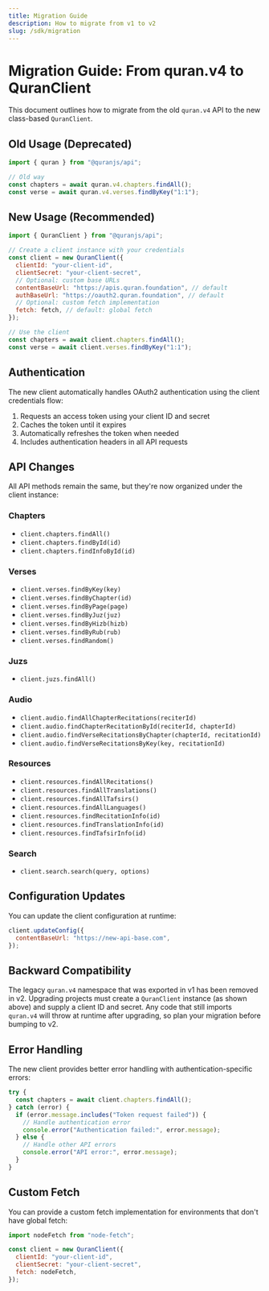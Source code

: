 ```yaml
---
title: Migration Guide
description: How to migrate from v1 to v2
slug: /sdk/migration
---
```


# Migration Guide: From quran.v4 to QuranClient

This document outlines how to migrate from the old `quran.v4` API to the new class-based `QuranClient`.

## Old Usage (Deprecated)

```javascript
import { quran } from "@quranjs/api";

// Old way
const chapters = await quran.v4.chapters.findAll();
const verse = await quran.v4.verses.findByKey("1:1");
```

## New Usage (Recommended)

```javascript
import { QuranClient } from "@quranjs/api";

// Create a client instance with your credentials
const client = new QuranClient({
  clientId: "your-client-id",
  clientSecret: "your-client-secret",
  // Optional: custom base URLs
  contentBaseUrl: "https://apis.quran.foundation", // default
  authBaseUrl: "https://oauth2.quran.foundation", // default
  // Optional: custom fetch implementation
  fetch: fetch, // default: global fetch
});

// Use the client
const chapters = await client.chapters.findAll();
const verse = await client.verses.findByKey("1:1");
```

## Authentication

The new client automatically handles OAuth2 authentication using the client credentials flow:

1. Requests an access token using your client ID and secret
2. Caches the token until it expires
3. Automatically refreshes the token when needed
4. Includes authentication headers in all API requests

## API Changes

All API methods remain the same, but they're now organized under the client instance:

### Chapters

- `client.chapters.findAll()`
- `client.chapters.findById(id)`
- `client.chapters.findInfoById(id)`

### Verses

- `client.verses.findByKey(key)`
- `client.verses.findByChapter(id)`
- `client.verses.findByPage(page)`
- `client.verses.findByJuz(juz)`
- `client.verses.findByHizb(hizb)`
- `client.verses.findByRub(rub)`
- `client.verses.findRandom()`

### Juzs

- `client.juzs.findAll()`

### Audio

- `client.audio.findAllChapterRecitations(reciterId)`
- `client.audio.findChapterRecitationById(reciterId, chapterId)`
- `client.audio.findVerseRecitationsByChapter(chapterId, recitationId)`
- `client.audio.findVerseRecitationsByKey(key, recitationId)`

### Resources

- `client.resources.findAllRecitations()`
- `client.resources.findAllTranslations()`
- `client.resources.findAllTafsirs()`
- `client.resources.findAllLanguages()`
- `client.resources.findRecitationInfo(id)`
- `client.resources.findTranslationInfo(id)`
- `client.resources.findTafsirInfo(id)`

### Search

- `client.search.search(query, options)`

## Configuration Updates

You can update the client configuration at runtime:

```javascript
client.updateConfig({
  contentBaseUrl: "https://new-api-base.com",
});
```

## Backward Compatibility

The legacy `quran.v4` namespace that was exported in v1 has been removed in v2. Upgrading projects must create a `QuranClient` instance (as shown above) and supply a client ID and secret. Any code that still imports `quran.v4` will throw at runtime after upgrading, so plan your migration before bumping to v2.

## Error Handling

The new client provides better error handling with authentication-specific errors:

```javascript
try {
  const chapters = await client.chapters.findAll();
} catch (error) {
  if (error.message.includes("Token request failed")) {
    // Handle authentication error
    console.error("Authentication failed:", error.message);
  } else {
    // Handle other API errors
    console.error("API error:", error.message);
  }
}
```

## Custom Fetch

You can provide a custom fetch implementation for environments that don't have global fetch:

```javascript
import nodeFetch from "node-fetch";

const client = new QuranClient({
  clientId: "your-client-id",
  clientSecret: "your-client-secret",
  fetch: nodeFetch,
});
```


